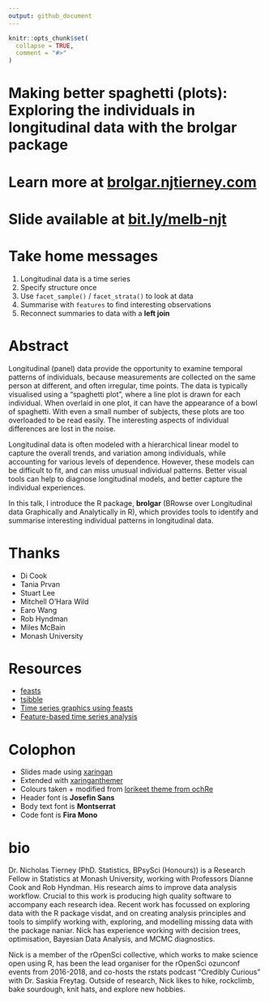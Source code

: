 ```yaml
---
output: github_document
---
```


<!-- README.md is generated from README.Rmd. Please edit that file -->

```r
knitr::opts_chunk$set(
  collapse = TRUE,
  comment = "#>"
)
```


# Making better spaghetti (plots): Exploring the individuals in longitudinal data with the brolgar package

<!-- badges: start -->
<!-- badges: end -->

# Learn more at [brolgar.njtierney.com](http://brolgar.njtierney.com/)

# Slide available at [bit.ly/melb-njt](https://bit.ly/melb-njt)

# Take home messages

1. Longitudinal data is a time series
2. Specify structure once
2. Use `facet_sample()` / `facet_strata()` to look at data
1. Summarise with `features` to find interesting observations
3. Reconnect summaries to data with a **left join**


# Abstract
Longitudinal (panel) data provide the opportunity to examine temporal patterns of individuals, because measurements are collected on the same person at different, and often irregular, time points. The data is typically visualised using a "spaghetti plot", where a line plot is drawn for each individual. When overlaid in one plot, it can have the appearance of a bowl of spaghetti. With even a small number of subjects, these plots are too overloaded to be read easily. The interesting aspects of individual differences are lost in the noise.

Longitudinal data is often modeled with a hierarchical linear model to capture the overall trends, and variation among individuals, while accounting for various levels of dependence. However, these models can be difficult to fit, and can miss unusual individual patterns. Better visual tools can help to diagnose longitudinal models, and better capture the individual experiences. 

In this talk, I introduce the R package, **brolgar** (BRowse over Longitudinal data Graphically and Analytically in R), which provides tools to identify and summarise interesting individual patterns in longitudinal data. 



# Thanks

- Di Cook
- Tania Prvan
- Stuart Lee
- Mitchell O'Hara Wild
- Earo Wang
- Rob Hyndman
- Miles McBain
- Monash University

# Resources

- [feasts](http://feasts.tidyverts.org/)
- [tsibble](http://tsibble.tidyverts.org/)
- [Time series graphics using feasts](https://robjhyndman.com/hyndsight/feasts/)
- [Feature-based time series analysis](https://robjhyndman.com/hyndsight/fbtsa/)

# Colophon

- Slides made using [xaringan](https://github.com/yihui/xaringan)
- Extended with [xaringanthemer](https://github.com/gadenbuie/xaringanthemer)
- Colours taken + modified from [lorikeet theme from ochRe](https://github.com/ropenscilabs/ochRe)
- Header font is **Josefin Sans**
- Body text font is **Montserrat**
- Code font is **Fira Mono**

# bio

Dr. Nicholas Tierney (PhD. Statistics, BPsySci (Honours)) is a Research Fellow in Statistics at Monash University, working with Professors Dianne Cook and Rob Hyndman. His research aims to improve data analysis workflow. Crucial to this work is producing high quality software to accompany each research idea. Recent work has focussed on exploring data with the R package visdat, and on creating analysis principles and tools to simplify working with, exploring, and modelling missing data with the package naniar. Nick has experience working with decision trees, optimisation, Bayesian Data Analysis, and MCMC diagnostics.

Nick is a member of the rOpenSci collective, which works to make science open using R, has been the lead organiser for the rOpenSci ozunconf events from 2016-2018, and co-hosts the rstats podcast "Credibly Curious" with Dr. Saskia Freytag. Outside of research, Nick likes to hike, rockclimb, bake sourdough, knit hats, and explore new hobbies.
